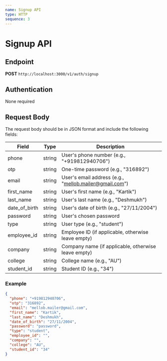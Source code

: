 ```yaml
---
name: Signup API
type: HTTP
sequence: 3
---
```


# Signup API

## Endpoint

**POST** `http://localhost:3000/v1/auth/signup`

## Authentication

None required

## Request Body

The request body should be in JSON format and include the following fields:

| Field          | Type   | Description                        |
|----------------|--------|------------------------------------|
| phone          | string | User's phone number (e.g., "+919812940706") |
| otp            | string | One-time password (e.g., "316892") |
| email          | string | User's email address (e.g., "mellob.mailer@gmail.com") |
| first_name     | string | User's first name (e.g., "Kartik") |
| last_name      | string | User's last name (e.g., "Deshmukh") |
| date_of_birth  | string | User's date of birth (e.g., "27/11/2004") |
| password       | string | User's chosen password |
| type           | string | User type (e.g., "student") |
| employee_id    | string | Employee ID (if applicable, otherwise leave empty) |
| company        | string | Company name (if applicable, otherwise leave empty) |
| college        | string | College name (e.g., "AU") |
| student_id     | string | Student ID (e.g., "34") |

### Example

```json
{
  "phone": "+919812940706",
  "otp": "316892",
  "email": "mellob.mailer@gmail.com",
  "first_name": "Kartik",
  "last_name": "Deshmukh",
  "date_of_birth": "27/11/2004",
  "password": "password",
  "type": "student",
  "employee_id": "",
  "company": "",
  "college": "AU",
  "student_id": "34"
}
```